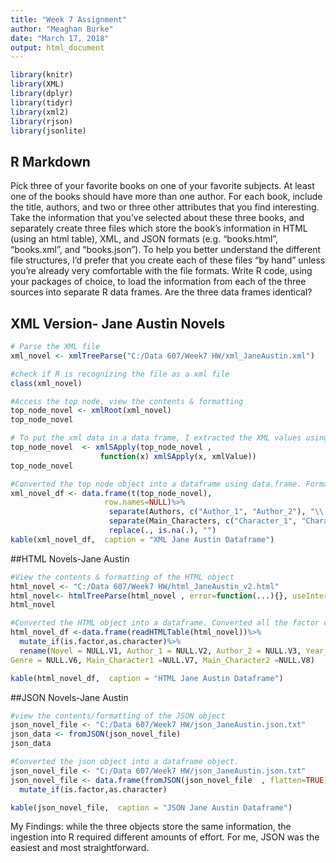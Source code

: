 ---
title: "Week 7 Assignment"
author: "Meaghan Burke"
date: "March 17, 2018"
output: html_document
---


```{r results='hide', message=FALSE, warning=FALSE}
library(knitr)
library(XML)
library(dplyr)
library(tidyr)
library(xml2)
library(rjson)
library(jsonlite)
```

## R Markdown

Pick three of your favorite books on one of your favorite subjects. At least one of the books should have more
than one author. For each book, include the title, authors, and two or three other attributes that you find
interesting.
Take the information that you’ve selected about these three books, and separately create three files which
store the book’s information in HTML (using an html table), XML, and JSON formats (e.g. “books.html”,
“books.xml”, and “books.json”). To help you better understand the different file structures, I’d prefer that you
create each of these files “by hand” unless you’re already very comfortable with the file formats.
Write R code, using your packages of choice, to load the information from each of the three sources into
separate R data frames. Are the three data frames identical?



## XML Version- Jane Austin Novels 
```{r}
# Parse the XML file
xml_novel <- xmlTreeParse("C:/Data 607/Week7 HW/xml_JaneAustin.xml")

#check if R is recognizing the file as a xml file 
class(xml_novel)
```

```{r}
#Access the top node, view the contents & formatting 
top_node_novel <- xmlRoot(xml_novel)
top_node_novel 
```
```{r}
# To put the xml data in a data frame, I extracted the XML values using the function xmlSApply():
top_node_novel  <- xmlSApply(top_node_novel ,
                    function(x) xmlSApply(x, xmlValue))
top_node_novel
```

```{r,  results = 'asis', message=FALSE, warning=FALSE}
#Converted the top node object into a dataframe using data.frame. Formatting required dplyr.
xml_novel_df <- data.frame(t(top_node_novel),
                     row.names=NULL)%>% 
                      separate(Authors, c("Author_1", "Author_2"), "\\|", extra = "merge")%>% 
                      separate(Main_Characters, c("Character_1", "Character_2"), "\\|", extra = "merge")%>%
                      replace(., is.na(.), "")
kable(xml_novel_df,  caption = "XML Jane Austin Dataframe")

```

##HTML Novels-Jane Austin
```{r}
#View the contents & formatting of the HTML object 
html_novel <- "C:/Data 607/Week7 HW/html_JaneAustin_v2.html"
html_novel<- htmlTreeParse(html_novel , error=function(...){}, useInternalNodes = TRUE)
html_novel
```


```{r,  results = 'asis'}
#Converted the HTML object into a dataframe. Converted all the factor columns into characters & renamed the columns. I used the dplyr method. 
html_novel_df <-data.frame(readHTMLTable(html_novel))%>%
  mutate_if(is.factor,as.character)%>%
  rename(Novel = NULL.V1, Author_1 = NULL.V2, Author_2 = NULL.V3, Year_Relased = NULL.V4, Pages =NULL.V5, 
Genre = NULL.V6, Main_Character1 =NULL.V7, Main_Character2 =NULL.V8)

kable(html_novel_df,  caption = "HTML Jane Austin Dataframe")

```



##JSON Novels-Jane Austin

```{r,  results = 'asis'}
#view the contents/formatting of the JSON object 
json_novel_file <- "C:/Data 607/Week7 HW/json_JaneAustin.json.txt"
json_data <- fromJSON(json_novel_file)
json_data 
```
```{r,  results = 'asis'}
#Converted the json object into a dataframe object.  
json_novel_file <- "C:/Data 607/Week7 HW/json_JaneAustin.json.txt"
json_novel_file <- data.frame(fromJSON(json_novel_file  , flatten=TRUE))%>%
  mutate_if(is.factor,as.character)

kable(json_novel_file,  caption = "JSON Jane Austin Dataframe")

```

My Findings: while the three objects store the same information, the ingestion into R required different amounts of effort. For me, JSON was the easiest and most straightforward. 

